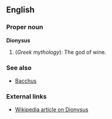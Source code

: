 ==English==

===Proper noun===
'''Dionysus'''

# (''Greek mythology''): The god of wine.

===See also===
*[[ Bacchus]]

===External links===

* [[w:Dionysus|Wikipedia article on Dionysus]]